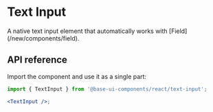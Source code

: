# Text Input

<Subtitle>
  A native text input element that automatically works with [Field](/new/components/field).
</Subtitle>

<Meta name="description" content="A high-quality, unstyled React text input component." />

<Demo path="./demos/hero" />

## API reference

Import the component and use it as a single part:

```jsx title="Anatomy"
import { TextInput } from '@base-ui-components/react/text-input';

<TextInput />;
```

<Reference component="TextInput" />
